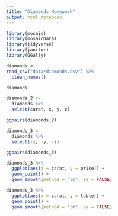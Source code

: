 ```yaml
---
title: "Diamonds Homework"
output: html_notebook
---
```



```r
library(mosaic)
library(mosaicData)
library(tidyverse)
library(janitor)
library(GGally)
```



```r
diamonds <-
read_csv("data/diamonds.csv") %>% 
  clean_names()

diamonds
```
```r
diamonds_2 <- 
  diamonds %>% 
  select(carat, x, y, z)

ggpairs(diamonds_2)
```

```r
diamonds_3 <- 
  diamonds %>% 
  select(-x, -y, -z)
```

```r
ggpairs(diamonds_3)
```


```r
diamonds_3 %>%
  ggplot(aes(x = carat, y = price)) +
  geom_point() +
  geom_smooth(method = "lm", se = FALSE)
```


```r
diamonds_3 %>%
  ggplot(aes(x = carat, y = table)) +
  geom_point() +
  geom_smooth(method = "lm", se = FALSE)
```






































































































































































































































































































